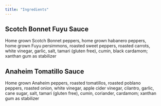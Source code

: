 ```yaml
---
title: "Ingredients"
---
```


## Scotch Bonnet Fuyu Sauce

Home grown Scotch Bonnet peppers, home grown habanero peppers, home grown Fuyu persimmons, roasted sweet peppers, roasted carrots, white vinegar, garlic, salt, tamari (gluten free), cumin, black cardamom; xanthan gum as stabilizer

## Anaheim Tomatillo Sauce

Home grown Anaheim peppers, roasted tomatillos, roasted poblano peppers, roasted onion, white vinegar, apple cider vinegar, cilantro, garlic, cane sugar, salt, tamari (gluten free), cumin, coriander, cardamom; xanthan gum as stabilizer
